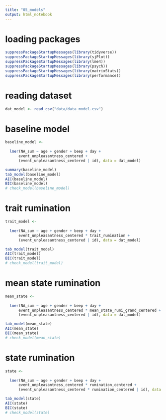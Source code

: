 ```yaml
---
title: "05_models"
output: html_notebook
---
```


# loading packages
```r
suppressPackageStartupMessages(library(tidyverse))
suppressPackageStartupMessages(library(sjPlot))
suppressPackageStartupMessages(library(lme4))
suppressPackageStartupMessages(library(psych))
suppressPackageStartupMessages(library(matrixStats))
suppressPackageStartupMessages(library(performance))
```

# reading dataset
```r
dat_model <- read_csv("data/data_model.csv")
```


# baseline model
```r
baseline_model <-
  
  lmer(NA_sum ~ age + gender + beep + day + 
      event_unpleasantness_centered +
      (event_unpleasantness_centered | id), data = dat_model)

summary(baseline_model)
tab_model(baseline_model)
AIC(baseline_model)
BIC(baseline_model)
# check_model(baseline_model)
```



# trait rumination
```r
trait_model <-
  
  lmer(NA_sum ~ age + gender + beep + day + 
      event_unpleasantness_centered * trait_rumination + 
      (event_unpleasantness_centered | id), data = dat_model)

tab_model(trait_model)
AIC(trait_model)
BIC(trait_model)
# check_model(trait_model)
```



# mean state rumination
```r
mean_state <-
  
  lmer(NA_sum ~ age + gender + beep + day + 
      event_unpleasantness_centered * mean_state_rumi_grand_centered + 
      (event_unpleasantness_centered | id), data = dat_model)

tab_model(mean_state)
AIC(mean_state)
BIC(mean_state)
# check_model(mean_state)
```


# state rumination
```r
state <-
  
  lmer(NA_sum ~ age + gender + beep + day + 
      event_unpleasantness_centered * rumination_centered + 
      (event_unpleasantness_centered * rumination_centered | id), data = dat_model)

tab_model(state)
AIC(state)
BIC(state)
# check_model(state)
```
